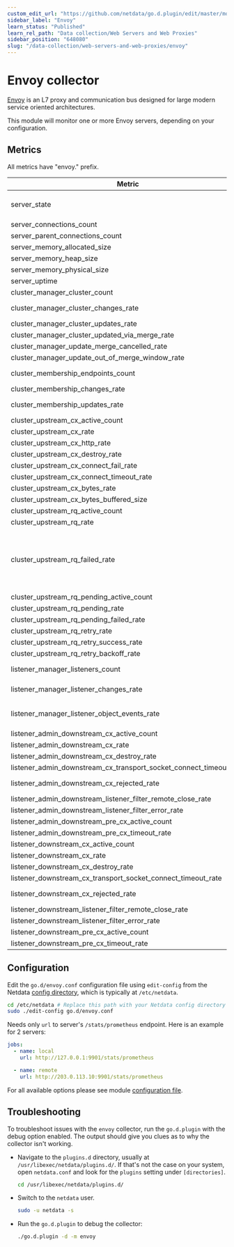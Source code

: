 ```yaml
---
custom_edit_url: "https://github.com/netdata/go.d.plugin/edit/master/modules/envoy/README.md"
sidebar_label: "Envoy"
learn_status: "Published"
learn_rel_path: "Data collection/Web Servers and Web Proxies"
sidebar_position: "648080"
slug: "/data-collection/web-servers-and-web-proxies/envoy"
---
```



# Envoy collector

[Envoy](https://www.envoyproxy.io/docs/envoy/latest/intro/what_is_envoy) is an L7 proxy and communication bus designed
for large modern service oriented architectures.

This module will monitor one or more Envoy servers, depending on your configuration.

## Metrics

All metrics have "envoy." prefix.

| Metric                                                             | Scope  |                                               Dimensions                                               |     Units     |
|--------------------------------------------------------------------|:------:|:------------------------------------------------------------------------------------------------------:|:-------------:|
| server_state                                                       | global |                             live, draining, pre_initializing, initializing                             |     state     |
| server_connections_count                                           | global |                                              connections                                               |  connections  |
| server_parent_connections_count                                    | global |                                              connections                                               |  connections  |
| server_memory_allocated_size                                       | global |                                               allocated                                                |     bytes     |
| server_memory_heap_size                                            | global |                                                  heap                                                  |     bytes     |
| server_memory_physical_size                                        | global |                                                physical                                                |     bytes     |
| server_uptime                                                      | global |                                                 uptime                                                 |    seconds    |
| cluster_manager_cluster_count                                      | global |                                           active, not_active                                           |   clusters    |
| cluster_manager_cluster_changes_rate                               | global |                                        added, modified, removed                                        |  clusters/s   |
| cluster_manager_cluster_updates_rate                               | global |                                                cluster                                                 |   updates/s   |
| cluster_manager_cluster_updated_via_merge_rate                     | global |                                               via_merge                                                |   updates/s   |
| cluster_manager_update_merge_cancelled_rate                        | global |                                            merge_cancelled                                             |   updates/s   |
| cluster_manager_update_out_of_merge_window_rate                    | global |                                          out_of_merge_window                                           |   updates/s   |
| cluster_membership_endpoints_count                                 | global |                                      healthy, degraded, excluded                                       |   endpoints   |
| cluster_membership_changes_rate                                    | global |                                               membership                                               |   changes/s   |
| cluster_membership_updates_rate                                    | global |                                  success, failure, empty, no_rebuild                                   |   updates/s   |
| cluster_upstream_cx_active_count                                   | global |                                                 active                                                 |  connections  |
| cluster_upstream_cx_rate                                           | global |                                                created                                                 | connections/s |
| cluster_upstream_cx_http_rate                                      | global |                                          http1, http2, http3                                           | connections/s |
| cluster_upstream_cx_destroy_rate                                   | global |                                             local, remote                                              | connections/s |
| cluster_upstream_cx_connect_fail_rate                              | global |                                                 failed                                                 | connections/s |
| cluster_upstream_cx_connect_timeout_rate                           | global |                                                timeout                                                 | connections/s |
| cluster_upstream_cx_bytes_rate                                     | global |                                             received, sent                                             |    bytes/s    |
| cluster_upstream_cx_bytes_buffered_size                            | global |                                             received, send                                             |     bytes     |
| cluster_upstream_rq_active_count                                   | global |                                                 active                                                 |   requests    |
| cluster_upstream_rq_rate                                           | global |                                                requests                                                |  requests/s   |
| cluster_upstream_rq_failed_rate                                    | global | cancelled, maintenance_mode, timeout, max_duration_reached, per_try_timeout, reset_local, reset_remote |  requests/s   |
| cluster_upstream_rq_pending_active_count                           | global |                                             active_pending                                             |   requests    |
| cluster_upstream_rq_pending_rate                                   | global |                                                pending                                                 |  requests/s   |
| cluster_upstream_rq_pending_failed_rate                            | global |                                        overflow, failure_eject                                         |  requests/s   |
| cluster_upstream_rq_retry_rate                                     | global |                                                request                                                 |   retries/s   |
| cluster_upstream_rq_retry_success_rate                             | global |                                                success                                                 |   retries/s   |
| cluster_upstream_rq_retry_backoff_rate                             | global |                                        exponential, ratelimited                                        |   retries/s   |
| listener_manager_listeners_count                                   | global |                                       active, warming, draining                                        |   listeners   |
| listener_manager_listener_changes_rate                             | global |                                   added, modified, removed, stopped                                    |  listeners/s  |
| listener_manager_listener_object_events_rate                       | global |                            create_success, create_failure, in_place_updated                            |   objects/s   |
| listener_admin_downstream_cx_active_count                          | global |                                                 active                                                 |  connections  |
| listener_admin_downstream_cx_rate                                  | global |                                                created                                                 | connections/s |
| listener_admin_downstream_cx_destroy_rate                          | global |                                               destroyed                                                | connections/s |
| listener_admin_downstream_cx_transport_socket_connect_timeout_rate | global |                                                timeout                                                 | connections/s |
| listener_admin_downstream_cx_rejected_rate                         | global |                                  overflow, overload, global_overflow                                   | connections/s |
| listener_admin_downstream_listener_filter_remote_close_rate        | global |                                                 closed                                                 | connections/s |
| listener_admin_downstream_listener_filter_error_rate               | global |                                                  read                                                  |   errors/s    |
| listener_admin_downstream_pre_cx_active_count                      | global |                                                 active                                                 |    sockets    |
| listener_admin_downstream_pre_cx_timeout_rate                      | global |                                                timeout                                                 |   sockets/s   |
| listener_downstream_cx_active_count                                | global |                                                 active                                                 |  connections  |
| listener_downstream_cx_rate                                        | global |                                                created                                                 | connections/s |
| listener_downstream_cx_destroy_rate                                | global |                                               destroyed                                                | connections/s |
| listener_downstream_cx_transport_socket_connect_timeout_rate       | global |                                                timeout                                                 | connections/s |
| listener_downstream_cx_rejected_rate                               | global |                                  overflow, overload, global_overflow                                   | connections/s |
| listener_downstream_listener_filter_remote_close_rate              | global |                                                 closed                                                 | connections/s |
| listener_downstream_listener_filter_error_rate                     | global |                                                  read                                                  |   errors/s    |
| listener_downstream_pre_cx_active_count                            | global |                                                 active                                                 |    sockets    |
| listener_downstream_pre_cx_timeout_rate                            | global |                                                timeout                                                 |   sockets/s   |

## Configuration

Edit the `go.d/envoy.conf` configuration file using `edit-config` from the
Netdata [config directory](/docs/typical-netdata-agent-configurations/configuration), which is typically
at `/etc/netdata`.

```bash
cd /etc/netdata # Replace this path with your Netdata config directory
sudo ./edit-config go.d/envoy.conf

```

Needs only `url` to server's `/stats/prometheus` endpoint. Here is an example for 2 servers:

```yaml
jobs:
  - name: local
    url: http://127.0.0.1:9901/stats/prometheus

  - name: remote
    url: http://203.0.113.10:9901/stats/prometheus
```

For all available options please see
module [configuration file](https://github.com/netdata/go.d.plugin/blob/master/config/go.d/envoy.conf).

## Troubleshooting

To troubleshoot issues with the `envoy` collector, run the `go.d.plugin` with the debug option enabled. The output
should give you clues as to why the collector isn't working.

- Navigate to the `plugins.d` directory, usually at `/usr/libexec/netdata/plugins.d/`. If that's not the case on
  your system, open `netdata.conf` and look for the `plugins` setting under `[directories]`.

  ```bash
  cd /usr/libexec/netdata/plugins.d/
  ```

- Switch to the `netdata` user.

  ```bash
  sudo -u netdata -s
  ```

- Run the `go.d.plugin` to debug the collector:

  ```bash
  ./go.d.plugin -d -m envoy
  ```
